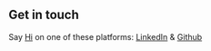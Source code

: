 ## Get in touch

Say [Hi]() on one of these platforms: [LinkedIn](https://www.linkedin.com/in/neilwilliams9)  & [Github](https://github.com/nwillia3) 